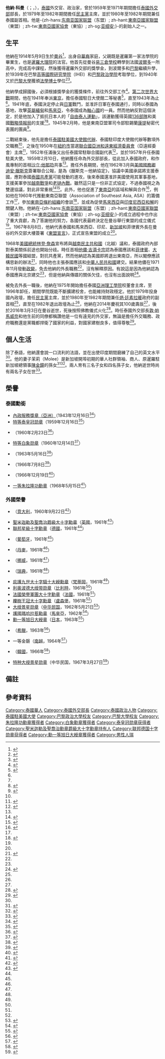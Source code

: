{{noteTA
|1=zh-hans:腊斯克; zh-hant:魯斯克;
}}
{{Infobox officeholder
| name = 他納·科曼
| native_name = {{nobold|ถนัด คอมันตร์}}
| image = Thanat Khoman (cropped).jpg
| caption = 他納·科曼（約於1975年拍攝）
| party = [[民主黨_(泰國)|民主黨]]
| office1        = [[泰國副總理|泰國副總理]] 
| term_start1    = 1980
| term_end1      = 1982
| deputy1        = 
| predecessor1 = 
| successor1 = 
| office2 = [[泰國外交部|泰國外交部]]部長
| predecessor2 = [[旺·威泰耶康|旺·威泰耶康]]親王
| successor2 = [[他儂·吉滴卡宗|他儂·吉滴卡宗]]
| term2 = 1959年－1971年11月17日
| office3 = [[民主黨_(泰國)|民主黨]]主席
| term3 = 1979年－1982年
| predecessor3 = [[社尼·巴莫|社尼·巴莫]]
| successor3 = [[披猜·拉达军|披猜·拉达军]]
| birth_date = {{Birth date|1914|5|9}}
| birth_place = {{flag|Thailand|1855|name=暹羅}}[[曼谷|曼谷]]
| death_date = {{Death date and age|2016|3|3|1914|5|09}}
| death_place = {{THA}}[[曼谷|曼谷]]
| nationality = {{THA}}
| spouse = 茉莉·科曼
| children = 
| alma_mater = [[易三倉學校|易三倉學校]]、[[巴黎大学_(1896年)|巴黎大學]]
| religion = [[上座部佛教|上座部佛教]]
}}
'''他納·科曼'''（{{lang-th|ถนัด คอมันตร์}}；{{RTGS|''Thanat Khoman''}}，{{bd|1914年|5月9日|2016年|3月3日|catIdx=Thanat Khoman}}），[[泰國|泰國]]外交官、政治家，曾於1959年至1971年期間擔任[[泰國外交部|泰國外交部]]部長，於1979年至1982年期間擔任[[民主黨_(泰國)|民主黨]]主席，並於1980年至1982年期間兼任泰國副首相。他是-{zh-hans:[[东南亚国家联盟|东南亚国家联盟]]（东盟）; zh-hant:[[東南亞國家聯盟|東南亞國家聯盟]]（東盟）; zh-tw:[[東南亞國家協會|東南亞國家協會]]（東協）; zh-sg:[[亚细安|亚细安]];}-的創始人之一。

== 生平 ==
他納在1914年5月9日生於[[曼谷|曼谷]]<ref>{{cite book|author=สิริลักษณา คอมันตร์|title=แต่พ่อที่รักของลูก (Thanat Khoman: The Formative Years)|publisher=เอมี่ เอ็นเตอร์ไพรส์|location=กรุงเทพฯ|date=2010|edition=พิมพ์ครั้งที่ 1|pages=60|isbn=9789744018243|language=th}}</ref>，出身自[[泰國華人|華裔]]家庭，父親既是暹羅第一家法學院的畢業生，也是[[泰國大理院|暹羅大理院]]的法官。他首先從曼谷[[易三倉學校|易三倉學校]]轉學到法國[[波爾多|波爾多]]一所高中，完成高中課程，然後獲得暹羅外交部的獎學金，到波爾多和[[巴黎|巴黎]]繼續升學，於1939年在巴黎[[高等國際研究學院|高等國際研究學院]]（IHEI）和[[巴黎政治學院|巴黎政治學院]]考取學位，到1940年又於[[巴黎大学_(1896年)|巴黎大學]]獲頒[[法學博士|法學博士]]學位<ref>{{cite book|title=Current Biography Yearbook|url=https://archive.org/details/currentbiogr195700cand|editor-first=Marjorie Dent|editor-last=Candee|publisher=H. W. Wilson Company|location=New York|date=1958|pages=[https://archive.org/details/currentbiogr195700cand/page/226 226]|isbn=978-0-8242-0124-1}}</ref><ref>{{cite news|title=Thai Foreign Minister to Lecture at Gaston|date=1968-10-24|work=The Hoya|publisher=Georgetown University|pages=3|location=Washington D.C. }}</ref>。

他納學成歸國後，必須根據獎學金的獲獎條件，前往外交部工作<ref name=Ploenpote>{{cite news|url=http://www.bangkokpost.com/print/886708/|title=Country mourns loss of Thanat, a man of principle|last=Atthakor|first=Ploenpote|date=2016-03-05|work=Bangkok Post|publisher=The Post Publishing |pages=9|accessdate=2016-07-03|archiveurl=https://archive.is/nUnca|archivedate=2016-07-08|deadurl=no}}</ref>。[[第二次世界大戰|第二次世界大戰]]期間，他在1941年奉派[[東京|東京]]，擔任泰國駐日大使館二等秘書<ref>{{cite news|url=http://www.asianews.network/content/thailands-asean-co-founder-passes-away-10712|title=Thailand's Asean co-founder passes away|date=2016-03-04|work=The Nation|publisher=The Nation Multimedia Group|accessdate=2016-07-03|location=Bangkok|deadurl=yes|archiveurl=https://web.archive.org/web/20160817181204/http://www.asianews.network/content/thailands-asean-co-founder-passes-away-10712|archivedate=2016-08-17}}</ref>{{efn|一說一等秘書<ref name="Stowe"/>。}}，直至1943年為止<ref name=Stowe/>。1941年底，泰國決定停止與[[日軍|日軍]]戰鬥，並准許日軍在泰國通行，同時以泰國為基地，攻擊[[英屬緬甸|英屬緬甸]]和[[英屬馬來亞|馬來亞]]，令泰國成為[[軸心國|軸心國]]的一員。然而他納反對這個決定，於是他加入了抵抗日本人的「[[自由泰人運動|自由泰人運動]]」，該運動獲得英國[[136部隊|136部隊]]和美國[[戰略情報局|戰略情報局]]的支援<ref name=Ploenpote/><ref>{{cite book|last=Reynolds|first=E. Bruce|title=Thailand's Secret War: OSS, SOE and the Free Thai Underground During World War II|url=https://archive.org/details/thailandssecretw0000reyn|publisher=Cambridge University Press|date=2004|series=Cambridge Military Histories|isbn=978-0-521-83601-2}}</ref>。1945年2月時，他是東南亞盟軍司令部駐錫蘭[[康提|康提]]秘密代表團的團員<ref name=Stowe>{{cite book|last=Stowe|first=Judith A.|title=Siam Becomes Thailand: A Story of Intrigue|publisher=C Hurst & Co.|location=London|date=1991|pages=377|isbn=978-0-8248-1393-2}}</ref>。

二戰結束後，他先是擔任[[泰國駐美國大使館|泰國駐美國大使館]][[代辦|代辦]]、泰國駐印度大使館代辦等數項外交職務<ref name="Stowe"/>，之後在1950年在[[紐約市|紐約市]]當選[[聯合國亞洲及太平洋經濟社會委員會|聯合國亞洲和遠東經濟委員會]]（亞遠經委會）主席<ref name=ait>{{cite web|url=https://www.ait.ac.th/2016/03/emeritus-chairman-of-ait-board-of-trustees-h-e-dr-thanat-khoman-passes-away/|title=Emeritus Chairman of AIT Board of Trustees H.E. Dr Thanat Khoman passes away|date=2016-03-03|publisher=Asian Institute of Technology|accessdate=2016-07-03|location=Bangkok|archive-date=2016-08-07|archive-url=https://web.archive.org/web/20160807123232/http://www.ait.ac.th/news-and-events/2016/news/emeritus-chairman-of-ait-board-of-trustees-h-e-dr-thanat-khoman-passes-away/#.V3klOJN97-Y|dead-url=no}}</ref>，1952年任滿後又出任泰國常駐聯合國副代表<ref>{{cite web|url=http://www.thaiembassy.org/unmissionnewyork/en/organize/38129-List-of-Former-Ambassadors.html|title=List of Former Ambassadors|date=2015|publisher=Permanent Mission of Thailand to the United Nations|accessdate=2016-07-03|location=New york|archive-date=2019-09-17|archive-url=https://web.archive.org/web/20190917152712/http://www.thaiembassy.org/unmissionnewyork/en/organize/38129-List-of-Former-Ambassadors.html|dead-url=no}}</ref>，並於1957年升任泰國駐美大使。1959年2月10日，他納獲任命為外交部部長，從此加入泰國政府，和作風專制的首相[[沙立·他那叻|沙立·他那叻]]共事<ref name=Ploenpote/>。擔任外長期間，他在1962年3月與[[美國國務卿|美國國務卿]][[迪安·臘斯克|迪安·臘斯克]]簽署聯合公報，是為《臘斯克－他納協定》，協議中美國承諾將支援泰國，應對泰國[[泰國共產黨|泰國共產黨]]可能發動的進攻，後來泰國還准許美國使用其軍事基地，支援美軍參加[[越南戰爭|越南戰爭]]和[[老撾內戰|老撾內戰]]。雖然這只是一份非正式協定，不過泰國視之為雙邊協議，對此非常重視<ref>{{cite book|last=Smith|first=Louis J.|first2=David H.|last2=Herschler|title=Foundations of Foreign Policy, 1969-1976|publisher=Office of the Historian, U.S. Department of State|location=Washington, D. C.|date=2003|series=Foreign Relations of the United States|volume=I|pages=181–182|url=https://history.state.gov/historicaldocuments/frus1969-76v01/d54|accessdate=2016-07-04|archive-date=2016-08-22|archive-url=https://web.archive.org/web/20160822124518/https://history.state.gov/historicaldocuments/frus1969-76v01/d54|dead-url=no}}</ref><ref>{{cite book|last=Kislenko|first=Arne|editor-last1=Jensen|editor-first1=Richard|editor-last2=Davidann|editor-first2=Jon|editor-last3=Sugita|editor-first3=Yoneyuki|title=Trans-Pacific Relations: America, Europe, and Asia in the Twentieth Century|publisher=Praeger Publishers|location=Westport, CT|date=2003|series=Perspectives on the twentieth century|pages=224|chapter=The Vietnam War, Thailand, and the United States|isbn=0-275-97714-5}}</ref>。此外，他也促進了[[東南亞|東南亞]]的區域和解與合作<ref name=Liow>{{cite book|last1=Liow|first1=Joseph Chinyong|last2=Leifer|first2=Michael|title=Dictionary of the Modern Politics of Southeast Asia|publisher=Routledge|location=Oxon|date=2014-11-20|pages=370|isbn=978-0-415-62532-6|url=https://books.google.com.hk/books?id=G5KLBQAAQBAJ&pg=PA370|accessdate=2016-02-14|archive-date=2016-08-18|archive-url=https://web.archive.org/web/20160818021842/https://books.google.com.hk/books?id=G5KLBQAAQBAJ&pg=PA370|dead-url=no}}</ref>，例如他在1960年代推動東南亞聯盟（Association of Southeast Asia, ASA）的籌備工作<ref name=Faulder/>，參加[[東南亞條約組織|東南亞條約組織]]的會談<ref>{{cite news|url=http://news.google.com/newspapers?nid=1129&dat=19610326&id=Ip5RAAAAIBAJ&sjid=PmwDAAAAIBAJ&pg=7039,5980290|title=SEATO May Decide War Or Peace|date=1961-03-26|work=Pittsburgh Post-Gazette|publisher=Associated Press|pages=6|accessdate=2013-05-29|location=Bangkok}}</ref>，並成為促使[[馬來西亞|馬來西亞]]與[[印度尼西亞|印度尼西亞]][[印尼－马来西亚对抗#結束對抗|和解]]的關鍵人物。他納在-{zh-hans:[[东南亚国家联盟|东南亚国家联盟]]（东盟）; zh-hant:[[東南亞國家聯盟|東南亞國家聯盟]]（東盟）; zh-tw:[[東南亞國家協會|東南亞國家協會]]（東協）; zh-sg:[[亚细安|亚细安]];}-的成立過程中也作出了重大貢獻，為了答謝他的努力，各國代表最終決定在曼谷舉行東盟的成立儀式<ref name=Liow/>。1967年8月8日，他納代表泰國和馬來西亞、印尼、[[新加坡|新加坡]]和菲律賓外長在曼谷的外交部大樓簽署《[[東盟宣言|東盟宣言]]》，正式宣告東盟的成立<ref name=nopporn/>。

1968年[[美國總統|美國總統]][[林登·詹森|林登·詹森]]宣布將與[[越南民主共和國|越南民主共和國]]（北越）議和，泰國政府內部對泰美關係前途也開始分歧。時任首相[[他儂·吉滴卡宗|他儂·吉滴卡宗]]認為泰國應該和[[菲律賓|菲律賓]]、[[大韓民國|大韓民國]]等國結盟，對抗共產黨，然而他納認為美國即將退出東南亞，所以閣僚應該構思新的辦法<ref>{{cite book|author=D. R. SarDesai|title=Southeast Asia: Past and Present|year=2010|publisher=Westview Press|location=Boulder, CO|isbn=978-0-8133-4434-8}}</ref>{{rp|239-240, 242}}，同時他也主張泰國應該和[[中華人民共和國|中華人民共和國]]建交。結果他儂在1971年11月發動[[政變|政變]]，免去他納的外長職務<ref name=Liow/>，沒有解釋原因。有說這是因為他納認為泰國應與北京建交<ref name=Liow/>，但是他納與傳媒的關係欠佳，也沒有出面說明<ref name=Faulder>{{cite news|url=https://asia.nikkei.com/Politics/Thanat-Khoman-Thailand-s-Cold-War-foreign-minister-founder-of-ASEAN-passes-away-at-102|title=Thanat Khoman, Thailand's Cold War foreign minister, founder of ASEAN, passes away at 102|last=Faulder|first=Dominic|date=2016-03-04|work=Nikkei Asian Review|publisher=Nikkei Inc.|accessdate=2016-07-04|location=Bangkok|archiveurl=https://web.archive.org/web/20180830142212/https://asia.nikkei.com/Politics/Thanat-Khoman-Thailand-s-Cold-War-foreign-minister-founder-of-ASEAN-passes-away-at-102|archivedate=2016-03-04}}</ref>。

被免去外長一職後，他納在1975年開始擔任泰國[[亞洲理工學院|亞洲理工學院]]校董會主席，至1996年卸任，期間學院既能不斷擴建校舍，也能維持財政穩定。他於1979年投身國內政壇，擔任[[民主黨_(泰國)|民主黨]]主席，並於1980年至1982年期間兼任[[炳·廷素拉暖|炳·廷素拉暖]]政府的副首相<ref name=ait/>，直至在1982年退出政壇為止<ref name=Liow/>，他納在2014年慶祝其100歲壽辰<ref name=Ploenpote/>，後於2016年3月3日在曼谷逝世，死後按照佛教儀式火化<ref>{{cite news|url=http://www.scmp.com/news/asia/southeast-asia/article/1920897/former-thai-foreign-minister-thanat-khoman-dies-age-101|title=Former Thai foreign minister Thanat Khoman dies at age 101|date=2016-03-04|work=South China Morning Post|publisher=Associated Press|accessdate=2016-07-04|location=Bangkok|archive-date=2020-11-08|archive-url=https://web.archive.org/web/20201108103313/http://www.scmp.com/news/asia/southeast-asia/article/1920897/former-thai-foreign-minister-thanat-khoman-dies-age-101|dead-url=no}}</ref>。時任泰國外交部長[[敦·帕馬威奈|敦·帕馬威奈]]和他生前的同僚都稱讚他是一位有遠見的外交家，無論是擔任外交職務、政府職務還是黨職都捍衛了國家的利益，對國家建樹良多，值得尊敬<ref name=nopporn>{{cite news|url=http://www.bangkokpost.com/print/886732/|title=Regional bloc 'is Thanat's main legacy'|last=Wong-Anan|first=Nopporn|last2=Kamjan|first2=Chananthorn|date=2016-03-05|work=Bangkok Post|publisher=The Post Publishing PLC|pages=1|accessdate=2016-07-04|archiveurl=https://archive.is/ZjHNv|archivedate=2016-07-08|deadurl=no}}</ref>。

== 個人生活 ==
除了泰語，他納還會說一口流利的法語，並在出使印度期間磨練了自己的英文水平<ref name=Faulder/>。他的妻子茉莉（Molee）是新加坡開埠初期的華人社群領袖、商人、原暹羅駐新加坡總領事[[陳金鐘|陳金鐘]]的孫女<ref name="Obituary">{{cite news|title = สิ้นแล้ว! ถนัด คอมันตร์ ด้วยโรคชรา อายุ 102 ปี|language = th|publisher = The Nation Broadcasting Corporation Limited|date = 2016-03-03|url = http://www.nationtv.tv/main/content/social/378492261/|access-date = 2016-03-03|archive-date = 2017-09-25|archive-url = https://web.archive.org/web/20170925021404/http://www.nationtv.tv/main/content/social/378492261/|dead-url = no}}</ref><ref>{{cite news|title=墓园树立说明匾牌 双语介绍先贤成就|author=谢燕燕|date=2014-03-30|work=联合早报|publisher=新加坡报业控股|pages=6}}</ref>。兩人育有三名子女和四名孫子女，他納逝世時尚有兩名子女在世<ref>{{cite news|url=http://www.nytimes.com/2016/03/08/world/asia/thanat-khoman-thai-statesman-and-co-founder-of-asian-alliance-dies-at-101.html?_r=1|title=Thanat Khoman, 101, Thai Diplomat, Is Dead|last=Paddock|first=Richard C.|date=2016-03-08|work=The New York Times|pages=B15|accessdate=2016-07-04|location=Bangkok|archive-date=2020-10-30|archive-url=https://web.archive.org/web/20201030232413/https://www.nytimes.com/2016/03/08/world/asia/thanat-khoman-thai-statesman-and-co-founder-of-asian-alliance-dies-at-101.html?_r=1|dead-url=no}}</ref>。

== 榮譽 ==
=== 泰國勳銜 ===
*[[泰國授勳及嘉獎制度|內政服務獎章（亞洲）]]（1943年12月16日<ref>{{cite journal|publisher=สำนักพิมพ์คณะรัฐมนตรีและราชกิจจานุเบกษา|series=ราชกิจจานุเบกษา|volume=60|issue=42|url=http://www.ratchakitcha.soc.go.th/DATA/PDF/2486/D/042/2506.PDF|title=แจ้งความสำนักนายกรัฐมนตรี เรื่องพระราชทานเหรียญช่วยราชการภายใน|p=2531|date=1943-08-10|accessdate=2021-09-09|language=th|journal=|archive-date=2021-07-09|archive-url=https://web.archive.org/web/20210709185351/http://www.ratchakitcha.soc.go.th/DATA/PDF/2486/D/042/2506.PDF|dead-url=no}}</ref>）
*[[泰皇冠勳章|特等泰皇冠勋章]]（1959年12月16日<ref>{{cite journal|publisher=สำนักพิมพ์คณะรัฐมนตรีและราชกิจจานุเบกษา|series=ราชกิจจานุเบกษา|volume=74|issue=ตอน 115 ง ฉบับพิเศษ|url=http://www.ratchakitcha.soc.go.th/DATA/PDF/2502/D/115/36.PDF|title=แจ้งความสำนักนายกรัฐมนตรี เรื่อง พระราชทานเครื่องราชอิสริยาภรณ์|p=24|date=1959-12-16|accessdate=2016-07-04|language=th|journal=|archive-date=2016-03-03|archive-url=https://web.archive.org/web/20160303183632/http://www.ratchakitcha.soc.go.th/DATA/PDF/2502/D/115/36.PDF|dead-url=no}}</ref>）
*{{th-link|拉达那蓬勋章|เหรียญรัตนาภรณ์|二等拉瑪九世王徽勳章}}（1960年2月23日<ref>{{cite journal|publisher=สำนักพิมพ์คณะรัฐมนตรีและราชกิจจานุเบกษา|series=ราชกิจจานุเบกษา|volume=77|issue=15|url=http://www.ratchakitcha.soc.go.th/DATA/PDF/2503/D/015/558.PDF|title=แจ้งความสำนักนายกรัฐมนตรี เรื่อง พระราชทานเหรียญรัตนาภรณ์|p=559|date=1960-02-23|accessdate=2021-09-09|language=th|journal=|archive-date=2021-09-08|archive-url=https://web.archive.org/web/20210908215233/http://www.ratchakitcha.soc.go.th/DATA/PDF/2503/D/015/558.PDF|dead-url=no}}</ref>）
*[[白象勋章|特等白象勋章]]（1960年12月14日<ref>{{cite journal|publisher=สำนักพิมพ์คณะรัฐมนตรีและราชกิจจานุเบกษา|series=ราชกิจจานุเบกษา|volume=77|issue=ตอน 102 ง ฉบับพิเศษ|url=http://www.ratchakitcha.soc.go.th/DATA/PDF/2503/D/102/22.PDF|title=แจ้งความสำนักนายกรัฐมนตรี เรื่อง พระราชทานเครื่องราชอิสริยาภรณ์|p=22|date=1960-12-14|accessdate=2016-07-04|language=th|journal=|archive-date=2016-03-04|archive-url=https://web.archive.org/web/20160304222811/http://www.ratchakitcha.soc.go.th/DATA/PDF/2503/D/102/22.PDF|dead-url=no}}</ref>）
*{{th-link|邊務獎章|เหรียญราชการชายแดน}}（1963年5月16日<ref>{{cite journal|publisher=สำนักพิมพ์คณะรัฐมนตรีและราชกิจจานุเบกษา|series=ราชกิจจานุเบกษา|volume=80|issue=53|url=http://www.ratchakitcha.soc.go.th/DATA/PDF/2506/D/053/1448.PDF|title=แจ้งความสำนักนายกรัฐมนตรี เรื่อง พระราชทานเหรียญราชการชายแดน|p=1449|date=1963-05-16|accessdate=2021-09-09|language=th|journal=|archive-date=2021-08-26|archive-url=https://web.archive.org/web/20210826124517/http://www.ratchakitcha.soc.go.th/DATA/PDF/2506/D/053/1448.PDF|dead-url=no}}</ref>）
*{{en-link|杜沙迪·瑪拉獎章|Dushdi Mala Medal|杜沙迪·瑪拉人文科學獎章}}（1966年7月8日<ref>{{cite journal|publisher=สำนักพิมพ์คณะรัฐมนตรีและราชกิจจานุเบกษา|series=ราชกิจจานุเบกษา|volume=83|issue=ตอน 58 ง ฉบับพิเศษ|url=http://www.ratchakitcha.soc.go.th/DATA/PDF/2509/D/058/5.PDF|title=แจ้งความสำนักนายกรัฐมนตรี เรื่อง พระราชทานเหรียญดุษฎีมาลา เข็มศิลปวิทยา|p=5|date=1966-07-08|accessdate=2016-07-04|language=th|journal=|archive-date=2016-03-04|archive-url=https://web.archive.org/web/20160304210735/http://www.ratchakitcha.soc.go.th/DATA/PDF/2509/D/058/5.PDF|dead-url=no}}</ref>）
*{{th-link|查克拉帕迪·瑪拉獎章|เหรียญจักรพรรดิมาลา}}（1966年12月19日<ref>{{cite journal|publisher=สำนักพิมพ์คณะรัฐมนตรีและราชกิจจานุเบกษา|series=ราชกิจจานุเบกษา|volume=83|issue=ตอน 114 ง ฉบับพิเศษ|url=http://www.ratchakitcha.soc.go.th/DATA/PDF/2509/D/114/655.PDF|title=แจ้งความสำนักนายกรัฐมนตรี เรื่อง พระราชทานเหรียญจักรมาลาและเหรียญจักรพรรดิมาลา|p=850|date=1966-12-19|accessdate=2021-09-09|language=th|journal=|archive-date=2019-10-19|archive-url=https://web.archive.org/web/20191019054121/http://www.ratchakitcha.soc.go.th/DATA/PDF/2509/D/114/655.PDF|dead-url=no}}</ref>）
*[[朱拉隆功勳章|一等朱拉隆功勳章]]（1968年5月15日<ref>{{cite journal|publisher=สำนักพิมพ์คณะรัฐมนตรีและราชกิจจานุเบกษา|series=ราชกิจจานุเบกษา|volume=85|issue=ตอน 44 ง ฉบับพิเศษ|url=http://www.ratchakitcha.soc.go.th/DATA/PDF/2511/D/044/24.PDF|title=แจ้งความสำนักคณะรัฐมนตรี เรื่อง พระราชทานเครื่องราชอิสริยาภรณ์จุลจอมเกล้า|p=24|date=1968-05-15|accessdate=2021-09-09|language=th|journal=|archive-date=2020-10-10|archive-url=https://web.archive.org/web/20201010215425/http://www.ratchakitcha.soc.go.th/DATA/PDF/2511/D/044/24.PDF|dead-url=no}}</ref>）

=== 外國榮譽 ===
*{{link-it|意大利共和国功绩勋章|Ordine al merito della Repubblica Italiana|意大利共和国功绩大十字骑士勋章}}（[[意大利|意大利]]，1960年9月22日<ref>{{cite web |url=https://www.quirinale.it/onorificenze/insigniti/32898 |title=KHOMAN S.E. Thanat |publisher=Presidenza della Repubblica |location=Roma |accessdate=2021-09-08 |language=it |archive-date=2021-09-08 |archive-url=https://web.archive.org/web/20210908074830/https://www.quirinale.it/onorificenze/insigniti/32898 |dead-url=no }}</ref>）
*[[聖米迦勒及聖喬治勳章|聖米迦勒及聖喬治爵級大十字勳章]]（[[英國|英國]]，1961年<ref name=gazette>{{cite journal|publisher=สำนักพิมพ์คณะรัฐมนตรีและราชกิจจานุเบกษา|series=ราชกิจจานุเบกษา|volume=78|issue=58|url=http://www.ratchakitcha.soc.go.th/DATA/PDF/2504/D/058/1687.PDF|title=แจ้งความสำนักนายกรัฐมนตรี เรื่อง พระราชทานพระบรมราชานุญาตประดับเครื่องอิสริยาภรณ์ต่างประเทศ|p=1689-1690|date=1961-07-18|accessdate=2021-09-08|language=th|journal=|archive-date=2021-07-09|archive-url=https://web.archive.org/web/20210709184613/http://www.ratchakitcha.soc.go.th/DATA/PDF/2504/D/058/1687.PDF|dead-url=no}}</ref>）
*[[聯邦十字勳章|聯邦星級十字勳章]]（[[德國|德國]]，1961年<ref name=gazette/>）
*{{en-link|基督騎士團勳章|Military Order of Christ|基督騎士團大十字勳章}}（[[葡萄牙|葡萄牙]]，1961年<ref name=gazette/>）
*{{en-link|丹麥國旗勳章|Order of the Dannebrog|丹麥國旗大十字勳章}}（[[丹麥|丹麥]]，1961年<ref name=gazette/>）
*{{en-link|聖奧拉夫勳章|Order of St. Olav|聖奧拉夫大十字勳章}}（[[挪威|挪威]]，1961年<ref name=gazette/>）
*{{en-link|皇家北極星|Order of the Polar Star|皇家北極星爵級大十字勳章}}（[[瑞典|瑞典]]，1961年<ref name=gazette/>）
*[[教宗庇護九世騎士團勳章|庇護九世大十字騎士大綬勳章]]（[[梵蒂岡|梵蒂岡]]，1961年<ref name=gazette/>）
*[[利奥波德勋章_(比利时)|利奥波德大绶带勋章]]（[[比利時|比利時]]，1961年<ref name=gazette/>）
*[[法國榮譽軍團勳章|法國榮譽軍團大十字勳章]]（[[法國|法國]]，1961年<ref name=gazette/>）
*[[櫟樹王冠勳章|櫟樹王冠大十字勳章]]（[[盧森堡|盧森堡]]，1961年<ref name=gazette/>）
*[[景星勋章|大绶景星勋章]]（[[中华民国|中华民国]]，1962年5月21日<ref>{{cite journal |title=總統令 |url=https://twinfo.ncl.edu.tw/tiqry/hypage.cgi?HYPAGE=search/show_pdfpage.hpg&type=g&jid=79001912&vol=510700x0&cd=gd0025&page=00000001.pdf |magazine=總統府公報 |publisher=總統府第三局 |location=臺北市 |issue=1333 |page=1 |date=1962-05-22 |access-date=2021-09-07 |journal= |archive-date=2021-09-08 |archive-url=https://web.archive.org/web/20210908215235/https://twinfo.ncl.edu.tw/tiqry/hypage.cgi?HYPAGE=search%2Fshow_pdfpage.hpg&type=g&jid=79001912&vol=510700x0&cd=gd0025&page=00000001.pdf |dead-url=no }}</ref>）
*[[马来西亚联邦授勋及嘉奖制度|護國瑪哈拉惹勳章]]（[[馬來亞聯合邦|馬來亞]]，1962年<ref>{{cite web|url=http://www.istiadat.gov.my/v8/images/stories/1962.pdf|title=Senarai Penuh Penerima Darjah Kebesaran, Bintang dan Pingat Persekutuan Tahun 1962|date=1962|publisher=Bahagian Istiadat & Urusetia Persidangan Antarabangsa|language=ms|accessdate=2016-07-04|location=Kuala Lumpur|archive-date=2019-02-14|archive-url=https://web.archive.org/web/20190214223410/http://www.istiadat.gov.my/v8/images/stories/1962.pdf|dead-url=no}}</ref>）
*[[勳一等旭日大綬章|勳一等旭日大綬章]]（[[日本|日本]]，1963年<ref>{{cite journal|publisher=สำนักพิมพ์คณะรัฐมนตรีและราชกิจจานุเบกษา|series=ราชกิจจานุเบกษา|volume=80|issue=97|url=http://www.ratchakitcha.soc.go.th/DATA/PDF/2506/D/097/2269.PDF|title=แจ้งความสำนักนายกรัฐมนตรี เรื่อง พระราชทานพระบรมราชานุญาตประดับเครื่องราชอิสริยาภรณ์ต่างประเทศ|p=2269|date=1963-10-01|accessdate=2021-09-09|language=th|journal=|archive-date=2021-07-09|archive-url=https://web.archive.org/web/20210709184624/http://www.ratchakitcha.soc.go.th/DATA/PDF/2506/D/097/2269.PDF|dead-url=no}}</ref>）
*{{en-link|喬治一世勳章|Order of George I|喬治一世大十字勳章}}（[[希臘王國|希臘]]，1963年<ref>{{cite journal|publisher=สำนักพิมพ์คณะรัฐมนตรีและราชกิจจานุเบกษา|series=ราชกิจจานุเบกษา|volume=80|issue=101|url=http://www.ratchakitcha.soc.go.th/DATA/PDF/2506/D/101/2354.PDF|title=แจ้งความสำนักนายกรัฐมนตรี เรื่อง พระราชทานพระบรมราชานุญาตประดับเครื่องราชอิสริยาภรณ์ต่างประเทศ|p=2355|date=1963-10-15|accessdate=2021-09-09|language=th|journal=|archive-date=2021-07-09|archive-url=https://web.archive.org/web/20210709191318/http://www.ratchakitcha.soc.go.th/DATA/PDF/2506/D/101/2354.PDF|dead-url=no}}</ref>）
*一等金磬（[[越南共和國|南越]]，1964年<ref>{{cite journal|publisher=สำนักพิมพ์คณะรัฐมนตรีและราชกิจจานุเบกษา|series=ราชกิจจานุเบกษา|volume=81|issue=88|url=http://www.ratchakitcha.soc.go.th/DATA/PDF/2507/D/088/2393.PDF|title=แจ้งความสำนักนายกรัฐมนตรี เรื่อง พระราชทานพระบรมราชานุญาตประดับเครื่องราชอิสริยาภรณ์ต่างประเทศ|p=2393|date=1964-09-15|accessdate=2021-09-09|language=th|journal=|archive-date=2021-07-09|archive-url=https://web.archive.org/web/20210709190721/http://www.ratchakitcha.soc.go.th/DATA/PDF/2507/D/088/2393.PDF|dead-url=no}}</ref>）
*{{en-link|勤政勳章|Order of Service Merit|青條勤政勳章}}（[[大韓民國|韓國]]，1966年<ref>{{cite journal|publisher=สำนักพิมพ์คณะรัฐมนตรีและราชกิจจานุเบกษา|series=ราชกิจจานุเบกษา|volume=83|issue=ตอน 87 ง ฉบับพิเศษ|url=http://www.ratchakitcha.soc.go.th/DATA/PDF/2509/D/087/14.PDF|title=แจ้งความสำนักนายกรัฐมนตรี เรื่อง พระราชทานพระบรมราชานุญาตประดับเครื่องราชอิสริยาภรณ์ต่างประเทศ|page=19|date=1966-10-01|accessdate=2021-09-09|language=th|journal=|archive-date=2021-07-09|archive-url=https://web.archive.org/web/20210709185028/http://www.ratchakitcha.soc.go.th/DATA/PDF/2509/D/087/14.PDF|dead-url=no}}</ref>）
*[[景星勋章|特种大绶景星勋章]]（中华民国，1967年3月27日<ref>{{cite journal |title=總統令 |url=https://twinfo.ncl.edu.tw/tiqry/hypage.cgi?HYPAGE=search/merge_pdf.hpg&dtd_id=12&type=g&sysid=E0507539&jid=79007133&vol=56032800&page=%E9%A0%811 |magazine=總統府公報 |publisher=總統府第三局 |location=臺北市 |issue=1839 |page=1 |date=1967-03-28 |access-date=2021-09-07 |journal= |archive-date=2021-09-07 |archive-url=https://web.archive.org/web/20210907102054/https://twinfo.ncl.edu.tw/tiqry/hypage.cgi?HYPAGE=search%2Fmerge_pdf.hpg&dtd_id=12&type=g&sysid=E0507539&jid=79007133&vol=56032800&page=%E9%A0%811 |dead-url=no }}</ref>）

== 備註 ==
{{notelist|iger=}}

== 參考資料 ==
{{reflist|2}}
{{Commonscat|Thanat Khoman}}
{{Authority control}}

{{DEFAULTSORT:Thanat Khoman}}
[[Category:泰國華人|Category:泰國華人]]
[[Category:泰國外交部長|Category:泰國外交部長]]
[[Category:泰國政治人物|Category:泰國政治人物]]
[[Category:泰國駐美國大使|Category:泰國駐美國大使]]
[[Category:巴黎政治大學校友|Category:巴黎政治大學校友]]
[[Category:巴黎大學校友|Category:巴黎大學校友]]
[[Category:朱拉隆功勳章獲得者|Category:朱拉隆功勳章獲得者]]
[[Category:白象勳章獲得者|Category:白象勳章獲得者]]
[[Category:泰皇冠勋章获得者|Category:泰皇冠勋章获得者]]
[[Category:聖米迦勒及聖喬治勳章爵級大十字勳章持有人|Category:聖米迦勒及聖喬治勳章爵級大十字勳章持有人]]
[[Category:联邦德国十字勋章获得者|Category:联邦德国十字勋章获得者]]
[[Category:勳一等旭日大綬章獲得者|Category:勳一等旭日大綬章獲得者]]
[[Category:男性人瑞|Category:男性人瑞]]